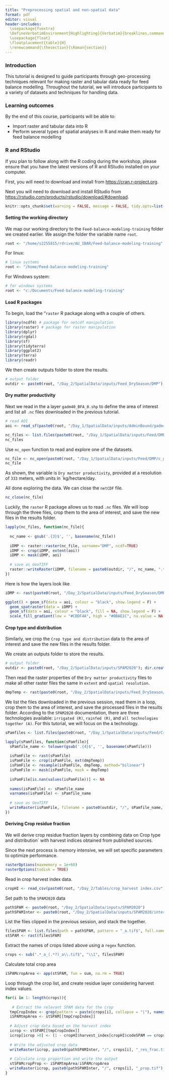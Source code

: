 ```yaml
---
title: "Preprocessing spatial and non-spatial data"
format: pdf
editor: visual
header-includes:
  \usepackage{fvextra}
  \DefineVerbatimEnvironment{Highlighting}{Verbatim}{breaklines,commandchars=\\\{\}}
  \usepackage{float}
  \floatplacement{table}{H}
  \renewcommand{\thesection}{\Roman{section}}
---
```


```{=latex}
\vspace{-2.5cm}
```
### Introduction

This tutorial is designed to guide participants through geo-processing techniques relevant for making raster and tabular data ready for feed balance modelling. Throughout the tutorial, we will introduce participants to a variety of datasets and techniques for handling data.

### Learning outcomes

By the end of this course, participants will be able to:

-   Import raster and tabular data into R
-   Perform several types of spatial analyses in R and make them ready for feed balance modelling

### R and RStudio

If you plan to follow along with the R coding during the workshop, please ensure that you have the latest versions of R and RStudio installed on your computer.

First, you will need to download and install from <https://cran.r-project.org>.

Next you will need to download and install RStudio from <https://rstudio.com/products/rstudio/download/#download>.

```r
knitr::opts_chunk$set(warning = FALSE, message = FALSE, tidy.opts=list(width.cutoff=60), tidy=TRUE) 
```

#### Setting the working directory

We map our working directory to the `Feed-balance-modeling-training` folder we created earlier. We assign the folder the variable name `root`.

```r
root <- "/home/s2255815/rdrive/AU_IBAR/Feed-balance-modeling-training"
```

For linux:

```r
# linux systems
root <- "/home/Feed-balance-modeling-training"
```

For Windows system:

```r
# for windows systems
root <- "c:/Documents/Feed-balance-modeling-training"
```

#### Load R packages

To begin, load the "`raster` R package along with a couple of others.

```r
library(ncdf4) # package for netcdf manipulation
library(raster) # package for raster manipulation
library(dplyr)
library(rgdal)
library(sf)
library(tidyterra)
library(ggplot2)
library(terra)
library(readr)
```

We then create outputs folder to store the results.

```r
# output folder
outdir <- paste0(root, "/Day_2/SpatialData/inputs/Feed_DrySeason/DMP"); dir.create(outdir, F, T)
```

#### Dry matter productivity

Next we read in the a layer `gadm40_BFA_0.shp` to define the area of interest and list all `.nc` files downloaded in the previous tutorial.

```r
# read AOI
aoi <- read_sf(paste0(root, "/Day_1/SpatialData/inputs/AdminBound/gadm40_BFA_0.shp"))

nc_files <- list.files(paste0(root, "/Day_1/SpatialData/inputs/Feed/DMP"), pattern = ".nc$", full.names = TRUE, recursive = TRUE)
nc_files
```

Use `nc_open` function to read and explore one of the datasets.

```r
nc_file <- nc_open(paste0(root, "/Day_1/SpatialData/inputs/Feed/DMP/c_gls_DMP300-RT6_202001100000_GLOBE_OLCI_V1.1.2.nc"))
nc_file
```
As shown, the variable is `Dry matter productivity`, provided at a resolution of `333` meters, with units in `kg/hectare/day.

All done exploring the data. We can close the `netCDF` file.

```r
nc_close(nc_file) 
```

Luckily, the `raster` R package allows us to read `.nc` files. We will loop through the three files, crop them to the area of interest, and save the new files in the results folder.

```r

lapply(nc_files, function(nc_file){
  
  nc_name <- gsub('.{3}$', '', basename(nc_file))
  
  iDMP <- raster::raster(nc_file, varname="DMP", ncdf=TRUE)
  iDMP <- crop(iDMP, extent(aoi))
  iDMP <- mask(iDMP, aoi)
  
  # save as GeoTIFF
  raster::writeRaster(iDMP, filename = paste0(outdir, "/", nc_name, ".tif"), overwrite=TRUE)
})
```

Here is how the layers look like

```r
iDMP <- rast(paste0(root, "/Day_2/SpatialData/inputs/Feed_DrySeason/DMP/c_gls_DMP300-RT6_202001310000_GLOBE_OLCI_V1.1.2.tif"))

ggplot() + geom_sf(data = aoi, colour = "black", show.legend = F) +
  geom_spatraster(data = iDMP) +
  geom_sf(data = aoi, colour = "black", fill = NA, show.legend = F) +
  scale_fill_gradient(low = "#CDDF4A", high = "#0BAE1C", na.value = NA, name="DM (kg/hectare/day)")
```

#### Crop type and distribution

Similarly, we crop the `Crop type and distribution` data to the area of interest and save the new files in the results folder.

We create an outputs folder to store the results.

```r
# output folder
outdir <- paste0(root, "/Day_2/SpatialData/inputs/SPAM2020"); dir.create(outdir, F, T)
```

Then read the raster properties of the `Dry matter productivity` files to make all other raster files the same in `extent` and `spatial resolution`.

```r
dmpTemp <- rast(paste0(root, "/Day_2/SpatialData/inputs/Feed_DrySeason/DMP/c_gls_DMP300-RT6_202001100000_GLOBE_OLCI_V1.1.2.tif"))
```

We list the files downloaded in the previous session, read them in a loop, crop them to the area of interest, and save the processed files in the results folder. According to the `SPAM2020` documentation, there are three technologies available: `irrigated (R)`, `rainfed (R)`, and `all technologies together (A)`. For this tutorial, we will focus on the `A` technology.

```r
sPamfiles <- list.files(paste0(root, "/Day_1/SpatialData/inputs/Feed/CropType/spam2020V0r1_global_physical_area"), pattern = "_A.tif$", full.names = TRUE, recursive = TRUE)

lapply(sPamfiles, function(sPamfile){
  sPamfile_name <- tolower(gsub('.{4}$', '', basename(sPamfile)))
  
  isPamFile <- rast(sPamfile)
  isPamFile <- crop(isPamFile, ext(dmpTemp))
  isPamFile <- resample(isPamFile, dmpTemp, method="bilinear")
  isPamFile <- mask(isPamFile, mask = dmpTemp)
  
  isPamFile[is.nan(values(isPamFile))] <- NA
  
  names(isPamFile) <- sPamfile_name
  varnames(isPamFile) <- sPamfile_name
  
  # save as GeoTIFF
  writeRaster(isPamFile, filename = paste0(outdir, "/", sPamfile_name, ".tif"), overwrite=TRUE)
})
```

#### Deriving Crop residue fraction

We will derive crop residue fraction layers by combining data on Crop type and distribution` with harvest indices obtained from published sources. 

Since the next process is memory intensive, we will set specific parameters to optimize performance.

```r
rasterOptions(maxmemory = 1e+60)
rasterOptions(todisk = TRUE)
```

Read in crop harvest index data.

```r
cropHI <- read_csv(paste0(root, "/Day_2/Tables/crop_harvest index.csv"))
```

Set path to the `SPAM2020` data

```r
pathSPAM <- paste0(root, "/Day_2/SpatialData/inputs/SPAM2020")
pathSPAMInter <- paste0(root, "/Day_2/SpatialData/inputs/SPAM2020/intermediate"); dir.create(pathSPAMInter, F, T)
```

List the files clipped in the previous session, and stack the together.

```r
filesSPAM <- list.files(path = pathSPAM, pattern = "_a.tif$", full.names = T)
stSPAM <- rast(filesSPAM)
```

Extract the names of crops listed above using a `regex` function.

```r
crops <- sub(".*_a_(.*?)_a\\.tif$", "\\1", filesSPAM)
```

Calculate total crop area

```r
iSPAMcropArea <- app(stSPAM, fun = sum, na.rm = TRUE)
```

Loop through the crop list, and create residue layer considering harvest index values.

```r
for(i in 1: length(crops)){
  
   # Extract the relevant SPAM data for the crop
  tmpCropIndex <- grep(pattern = paste(crops[i], collapse = "|"), names(stSPAM))
  iSPAMtmpArea <- stSPAM[[tmpCropIndex]]
  
  # Adjust crop data based on the harvest index
  icrop <- stSPAM[[tmpCropIndex]]
  icrop[icrop >0] <- (1 - cropHI$harvest_index[cropHI$codeSPAM == crops[i]])
  
  # Write the adjusted crop data
  writeRaster(icrop, paste0(pathSPAMInter, "/", crops[i], "_res_frac.tif"), overwrite = T)
  
  # Calculate crop proportion and write the output
  stSPAMcropProp <- iSPAMtmpArea/iSPAMcropArea
  writeRaster(icrop, paste0(pathSPAMInter, "/", crops[i], "_prop.tif"), overwrite = T)
}
```